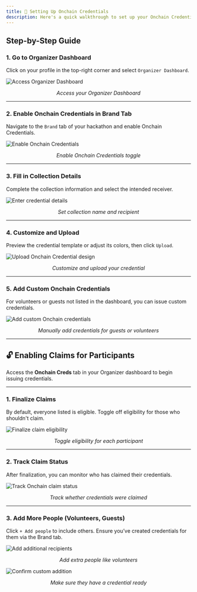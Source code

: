 ```yaml
---
title: 🎁 Setting Up Onchain Credentials
description: Here's a quick walkthrough to set up your Onchain Credentials for participants and guests.
---
```


## Step-by-Step Guide

### 1. Go to Organizer Dashboard

Click on your profile in the top-right corner and select <code>Organizer Dashboard</code>.

<img src="/assets/image-183.png" alt="Access Organizer Dashboard" />
<p align="center"><i>Access your Organizer Dashboard</i></p>

---

### 2. Enable Onchain Credentials in Brand Tab

Navigate to the <code>Brand</code> tab of your hackathon and enable Onchain Credentials.

<img src="/assets/image-184.png" alt="Enable Onchain Credentials" />
<p align="center"><i>Enable Onchain Credentials toggle</i></p>

---

### 3. Fill in Collection Details

Complete the collection information and select the intended receiver.

<img src="/assets/image-185.png" alt="Enter credential details" />
<p align="center"><i>Set collection name and recipient</i></p>

---

### 4. Customize and Upload

Preview the credential template or adjust its colors, then click <code>Upload</code>.

<img src="/assets/image-186.png" alt="Upload Onchain Credential design" />
<p align="center"><i>Customize and upload your credential</i></p>

---

### 5. Add Custom Onchain Credentials

For volunteers or guests not listed in the dashboard, you can issue custom credentials.

<img src="/assets/image-187.png" alt="Add custom Onchain credentials" />
<p align="center"><i>Manually add credentials for guests or volunteers</i></p>

---

## 🔓 Enabling Claims for Participants

Access the <strong>Onchain Creds</strong> tab in your Organizer dashboard to begin issuing credentials.

---

### 1. Finalize Claims

By default, everyone listed is eligible. Toggle off eligibility for those who shouldn't claim.

<img src="/assets/image-188.png" alt="Finalize claim eligibility" />
<p align="center"><i>Toggle eligibility for each participant</i></p>

---

### 2. Track Claim Status

After finalization, you can monitor who has claimed their credentials.

<img src="/assets/image-189.png" alt="Track Onchain claim status" />
<p align="center"><i>Track whether credentials were claimed</i></p>

---

### 3. Add More People (Volunteers, Guests)

Click <code>+ Add people</code> to include others. Ensure you’ve created credentials for them via the Brand tab.

<img src="/assets/image-190.png" alt="Add additional recipients" />
<p align="center"><i>Add extra people like volunteers</i></p>

<img src="/assets/image-191.png" alt="Confirm custom addition" />
<p align="center"><i>Make sure they have a credential ready</i></p>
